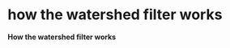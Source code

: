 = how the watershed filter works =

'''How the watershed filter works'''


{{:video:filters:watershed.swf?800x620|How the watershed filter works}}
